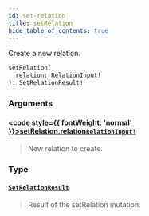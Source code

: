 ```yaml
---
id: set-relation
title: setRelation
hide_table_of_contents: true
---
```








Create a new relation.

```graphql
setRelation(
  relation: RelationInput!
): SetRelationResult!
```


### Arguments

#### [<code style={{ fontWeight: 'normal' }}>setRelation.<b>relation</b></code>](#)<Bullet />[`RelationInput!`](/docs/directory-api-reference/schema/relations/inputs/relation-input) <Badge class="secondary" text="non-null"/> <Badge class="secondary" text="input"/> <Badge class="secondary" text="relations"/>
> New relation to create.
> 

### Type

#### [`SetRelationResult`](/docs/directory-api-reference/schema/relations/objects/set-relation-result) <Badge class="secondary" text="object"/> <Badge class="secondary" text="relations"/>
> Result of the setRelation mutation.
> 





